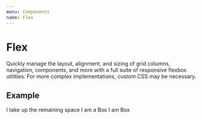 ```yaml
---
menu: Components
name: Flex
---
```




# Flex

Quickly manage the layout, alignment, and sizing of grid columns, navigation, components, and more with a full suite of responsive flexbox utilities. For more complex implementations, custom CSS may be necessary.

## Example

<Playground>
  <Flex>
    <Box m={2} p={2} flex={1} style={{ backgroundColor: 'gainsboro' }}>I take up the remaining space</Box>
    <Box m={2} p={2} style={{ backgroundColor: 'gainsboro' }}>I am a Box</Box>
    <Box m={2} p={2} style={{ backgroundColor: 'gainsboro' }}>I am Box</Box>
  </Flex>
</Playground>
